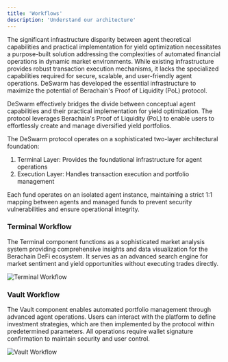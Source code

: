 ```yaml
---
title: 'Workflows'
description: 'Understand our architecture'
---
```


The significant infrastructure disparity between agent theoretical capabilities and practical implementation for yield optimization necessitates a purpose-built solution addressing the complexities of automated financial operations in dynamic market environments. While existing infrastructure provides robust transaction execution mechanisms, it lacks the specialized capabilities required for secure, scalable, and user-friendly agent operations. DeSwarm has developed the essential infrastructure to maximize the potential of Berachain's Proof of Liquidity (PoL) protocol.

DeSwarm effectively bridges the divide between conceptual agent capabilities and their practical implementation for yield optimization. The protocol leverages Berachain's Proof of Liquidity (PoL) to enable users to effortlessly create and manage diversified yield portfolios.

The DeSwarm protocol operates on a sophisticated two-layer architectural foundation:

1. Terminal Layer: Provides the foundational infrastructure for agent operations
2. Execution Layer: Handles transaction execution and portfolio management

Each fund operates on an isolated agent instance, maintaining a strict 1:1 mapping between agents and managed funds to prevent security vulnerabilities and ensure operational integrity.

### **Terminal Workflow**

The Terminal component functions as a sophisticated market analysis system providing comprehensive insights and data visualization for the Berachain DeFi ecosystem. It serves as an advanced search engine for market sentiment and yield opportunities without executing trades directly.

<img alt="Terminal Workflow" classname="hidden dark:block" src="/images/terminal-workflow.png" />

### **Vault Workflow**

The Vault component enables automated portfolio management through advanced agent operations. Users can interact with the platform to define investment strategies, which are then implemented by the protocol within predetermined parameters. All operations require wallet signature confirmation to maintain security and user control.

<img alt="Vault Workflow" classname="hidden dark:block" src="/images/vault-workflow.png" />
